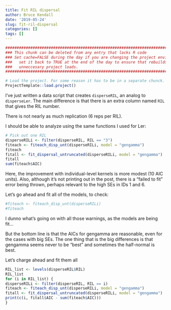 ```yaml
---
title: Fit RIL dispersal
author: Bruce Kendall
date: '2019-05-24'
slug: fit-ril-dispersal
categories: []
tags: []
---
```

```r
#######################################################################################
### This chunk can be deleted from any entry that lacks R code                      ###
### Set cache=FALSE during the day if you are changing the project environment;     ###
###   set it back to TRUE at the end of the day to ensure that rebuilds don't do    ###
###   unneccesary project loads.                                                    ###
#######################################################################################

# Load the project. For some reason it has to be in a separate chunck.
ProjectTemplate::load.project()
```
I've just written a data script that creates `disperseRIL`, an analog to `disperseLer`. The main difference is that there is an extra column named `RIL` that gives the RIL number. 

There is not nearly as much replication (6 reps per RIL).

I should be able to analyze using the same functions I used for Ler:
```r
# Pick out one RIL
disperseRILi <- filter(disperseRIL, RIL == "3")
fiteach <- fiteach_disp_unt(disperseRILi, model = "gengamma")
fiteach
fitall <- fit_dispersal_untruncated(disperseRILi, model = "gengamma")
fitall
sum(fiteach$AIC)
```
Here, the improvement with individual-level kernels is more modest (10 AIC units). Also, although it's not printing out in the post, there is a "failed to fit" error being thrown, perhaps relevant to the high SEs in IDs 1 and 6.

Let's go ahead and fit all of the models, to check:
```r
#fiteach <- fiteach_disp_unt(disperseRILi)
#fiteach
```
I dunno what's going on with all those warnings, as the models are being fit...

But the bottom line is that the AICs for gengamma are reasonable, even for the cases with big SEs. The one thing that is the big differences is that gengamma seems never to be "best" and sometimes the half-normal is best.

Let's charge ahead and fit them all
```r
RIL_list <- levels(disperseRIL$RIL)
RIL_list 
for (i in RIL_list) {
disperseRILi <- filter(disperseRIL, RIL == i)
fiteach <- fiteach_disp_unt(disperseRILi, model = "gengamma")
fitall <- fit_dispersal_untruncated(disperseRILi, model = "gengamma")
print(c(i, fitall$AIC - sum(fiteach$AIC)))
}
```
